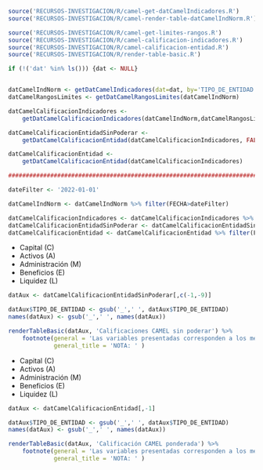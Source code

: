 
<!-- FUNCIONES NECESARIAS -->
```r
source('RECURSOS-INVESTIGACION/R/camel-get-datCamelIndicadores.R')
source('RECURSOS-INVESTIGACION/R/camel-render-table-datCamelIndNorm.R')

source('RECURSOS-INVESTIGACION/R/camel-get-limites-rangos.R')
source('RECURSOS-INVESTIGACION/R/camel-calificacion-indicadores.R')
source('RECURSOS-INVESTIGACION/R/camel-calificacion-entidad.R')
source('RECURSOS-INVESTIGACION/R/render-table-basic.R')

if (!('dat' %in% ls())) {dat <- NULL}


datCamelIndNorm <- getDatCamelIndicadores(dat=dat, by='TIPO_DE_ENTIDAD')
datCamelRangosLimites <- getDatCamelRangosLimites(datCamelIndNorm)

datCamelCalificacionIndicadores <-
    getDatCamelCalificacionIndicadores(datCamelIndNorm,datCamelRangosLimites)

datCamelCalificacionEntidadSinPoderar <- 
    getDatCamelCalificacionEntidad(datCamelCalificacionIndicadores, FALSE)

datCamelCalificacionEntidad <- 
    getDatCamelCalificacionEntidad(datCamelCalificacionIndicadores)

#########################################################################

dateFilter <- '2022-01-01'

datCamelIndNorm <- datCamelIndNorm %>% filter(FECHA>dateFilter)

datCamelCalificacionIndicadores <- datCamelCalificacionIndicadores %>% filter(FECHA>dateFilter)
datCamelCalificacionEntidadSinPoderar <- datCamelCalificacionEntidadSinPoderar %>% filter(FECHA>dateFilter)
datCamelCalificacionEntidad <- datCamelCalificacionEntidad %>% filter(FECHA>dateFilter)

```


\subsection*{Anexo 8 - Calificaciones CAMEL}

\subsubsection*{Calificaciones CAMEL sin ponderar}

- Capital (C)
- Activos (A)
- Administración (M)
- Beneficios (E)
- Liquidez (L)

```r
datAux <- datCamelCalificacionEntidadSinPoderar[,c(-1,-9)]

datAux$TIPO_DE_ENTIDAD <- gsub('_',' ', datAux$TIPO_DE_ENTIDAD)
names(datAux) <- gsub('_',' ', names(datAux))

renderTableBasic(datAux, 'Calificaciones CAMEL sin poderar') %>% 
    footnote(general = 'Las variables presentadas corresponden a los meses contenidos de la gestión 2022.',
             general_title = 'NOTA: ' )
```



\newpage
\subsubsection*{Calificación CAMEL ponderada}

- Capital (C)
- Activos (A)
- Administración (M)
- Beneficios (E)
- Liquidez (L)

```r
datAux <- datCamelCalificacionEntidad[,-1]

datAux$TIPO_DE_ENTIDAD <- gsub('_',' ', datAux$TIPO_DE_ENTIDAD)
names(datAux) <- gsub('_',' ', names(datAux))

renderTableBasic(datAux, 'Calificación CAMEL ponderada') %>% 
    footnote(general = 'Las variables presentadas corresponden a los meses contenidos de la gestión 2022.',
             general_title = 'NOTA: ' )
```
